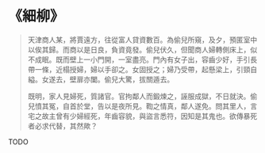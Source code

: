 # 《細柳》

> 天津商人某，將賈遠方，往從富人貸資數百。為偷兒所窺，及夕，預匿室中以俟其歸。而商以是日良，負資竟發。偷兒伏久，但聞商人婦轉側床上，似不成眠。既而壁上一小門開，一室盡亮。門內有女子出，容齒少好，手引長帶一條，近榻授婦，婦以手卻之。女固授之；婦乃受帶，起懸梁上，引頸自縊。女遂去，壁扉亦闔。偷兒大驚，拔關遁去。
>
> 既明，家人見婦死，質諸官。官拘鄰人而鍛煉之，誣服成獄，不日就決。偷兒憤其冤，自首於堂，告以是夜所見。鞫之情真，鄰人遂免。問其里人，言宅之故主曾有少婦經死，年齒容貌，與盜言悉符，因知是其鬼也。欲傳暴死者必求代替，其然歟？

TODO
